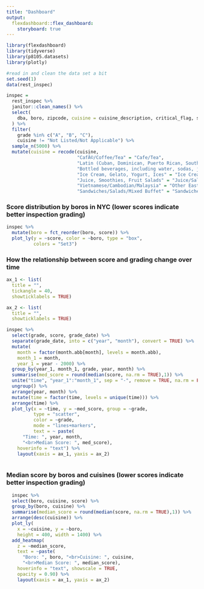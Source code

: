 ```yaml
---
title: "Dashboard"
output: 
  flexdashboard::flex_dashboard:
    storyboard: true
---
```


```r
library(flexdashboard)
library(tidyverse)
library(p8105.datasets)
library(plotly)

#read in and clean the data set a bit
set.seed(1)
data(rest_inspec)

inspec = 
  rest_inspec %>% 
  janitor::clean_names() %>% 
  select(
    dba, boro, zipcode, cuisine = cuisine_description, critical_flag, score, grade, inspection_date, grade_date
  ) %>%
  filter(
    grade %in% c("A", "B", "C"),
    cuisine != "Not Listed/Not Applicable") %>% 
  sample_n(5000) %>% 
  mutate(cuisine = recode(cuisine, 
                          "CafÃ©/Coffee/Tea" = "Cafe/Tea",
                          "Latin (Cuban, Dominican, Puerto Rican, South & Central American)" = "Latin",
                          "Bottled beverages, including water, sodas, juices, etc." = "Bottled Beverages",
                          "Ice Cream, Gelato, Yogurt, Ices" = "Ice Cream",
                          "Juice, Smoothies, Fruit Salads" = "Juice/Salads",
                          "Vietnamese/Cambodian/Malaysia" = "Other East Asian",
                          "Sandwiches/Salads/Mixed Buffet" = "Sandwiches/Salads"))
```



### Score distribution by boros in NYC (lower scores indicate better inspection grading)

```r
inspec %>% 
  mutate(boro = fct_reorder(boro, score)) %>% 
  plot_ly(y = ~score, color = ~boro, type = "box",
          colors = "Set3")
```   
    
### How the relationship between score and grading change over time

```r
ax_1 <- list(
  title = "",
  tickangle = 40,
  showticklabels = TRUE)

ax_2 <- list(
  title = "",
  showticklabels = TRUE)

inspec %>% 
  select(grade, score, grade_date) %>% 
  separate(grade_date, into = c("year", "month"), convert = TRUE) %>%
  mutate(
    month = factor(month.abb[month], levels = month.abb),
    month_1 = month,
    year_1 = year - 2000) %>% 
  group_by(year_1, month_1, grade, year, month) %>% 
  summarise(med_score = round(median(score, na.rm = TRUE),1)) %>% 
  unite("time", "year_1":"month_1", sep = "-", remove = TRUE, na.rm = FALSE) %>% 
  ungroup() %>% 
  arrange(year, month) %>% 
  mutate(time = factor(time, levels = unique(time))) %>% 
  arrange(time) %>% 
  plot_ly(x = ~time, y = ~med_score, group = ~grade,
          type = "scatter", 
          color = ~grade, 
          mode = "lines+markers",
          text = ~ paste(
      "Time: ", year, month,
      "<br>Median Score: ", med_score),
    hoverinfo = "text") %>%
    layout(xaxis = ax_1, yaxis = ax_2)
  
```

   
### Median score by boros and cuisines (lower scores indicate better inspection grading)

```r
  inspec %>%
  select(boro, cuisine, score) %>% 
  group_by(boro, cuisine) %>% 
  summarise(median_score = round(median(score, na.rm = TRUE),1)) %>% 
  arrange(desc(cuisine)) %>% 
  plot_ly(
    x = ~cuisine, y = ~boro,
    height = 400, width = 1400) %>%
  add_heatmap(
    z = ~median_score,
    text = ~paste(
      "Boro: ", boro, "<br>Cuisine: ", cuisine,
      "<br>Median Score: ", median_score),
    hoverinfo = "text", showscale = TRUE,
    opacity = 0.90) %>%
    layout(xaxis = ax_1, yaxis = ax_2)
```

